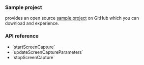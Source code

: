 
<PlatformWrapper platform="android">

### Sample project

<Vg k="COMPANY" /> provides an open source <Vpl k="NAME" /> [sample project](https://github.com/AgoraIO/API-Examples/blob/main/Android/APIExample/app/src/main/java/io/agora/api/example/examples/advanced/ScreenSharing.java) on GitHub which you can download and experience.

### API reference

- <Link to="{{Global.API_REF_ANDROID_ROOT}}/class_irtcengine.html#api_irtcengine_startscreencapture">`startScreenCapture`</Link>
- <Link to="{{Global.API_REF_ANDROID_ROOT}}/class_irtcengine.html#api_irtcengine_updatescreencaptureparameters">`updateScreenCaptureParameters`</Link>
- <Link to="{{Global.API_REF_ANDROID_ROOT}}/class_irtcengine.html#api_irtcengine_stopscreencapture">`stopScreenCapture`</Link>

</PlatformWrapper>